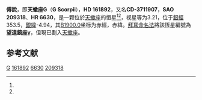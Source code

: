 {{Starbox begin
| name = HD 161892
}}
{{Starbox observe
| epoch = [[J2000.0|J2000.0]]
| constell = [[天蠍座|天蠍座]]<ref name=SIMBAD>{{Cite web|title=HR 6630|url=http://sim-id/|accessdate=2020-09-01|work=sim-id}}</ref><ref name=DATA>{{Cite web|title=VizieR|url=http://vizier.u-strasbg.fr/viz-bin/VizieR-5?-out.add=.&-source=5050&-corr=PK=HR&-out.max=9999&HR=6630|accessdate=2020-09-01|work=vizier.u-strasbg.fr|archive-date=2016-03-04|archive-url=https://web.archive.org/web/20160304222451/http://vizier.u-strasbg.fr/viz-bin/VizieR-5?-out.add=.&-source=5050&-corr=PK=HR&-out.max=9999&HR=6630|dead-url=no}}</ref>
| 星官 = [[尾宿|尾宿]] 
| ra = {{RA|17|49|51.5}}<ref name=SIMBAD /><ref name=DATA />
| dec = {{DEC|-37|2|36}}<ref name=SIMBAD /><ref name=DATA />
| appmag_v = 3.21<ref name=SIMBAD /><ref name=DATA />
}}
{{Starbox character
| class = K2III<ref name=SIMBAD /><ref name=DATA />
| b-v = 1.17<ref name=SIMBAD /><ref name=DATA />
| u-b = 1.19<ref name=SIMBAD /><ref name=DATA />
| r-i = <ref name=SIMBAD /><ref name=DATA />
| variable = 
}}
{{Starbox astrometry
| radial_v = 1.19
| prop_mo_ra = 25
| parallax = 0.04
| p_error = 
}}
{{Starbox catalog
| names =CD-3711907，[[SAO星表|SAO]] 209318，[[HD星表|HD]] 161892，[[亮星星表|HR]] 6630}}
{{Starbox reference |Simbad=HR+6630}}
{{Starbox end}}

'''傅說'''，即'''天蠍座G'''（'''G Scorpii'''），'''HD 161892'''，又名'''CD-3711907'''，'''SAO 209318'''、'''HR 6630'''，是一颗位於[[天蠍座|天蠍座]]的恒星<ref name=SIMBAD /><ref name=DATA />，视星等为3.21，位于[[银道坐标系|銀經]]353.5，[[银道坐标系|銀緯]]-4.94，其[[曆元|B1900.0]]坐标为赤經{{RA|17|43|3}}，赤緯{{DEC|-37|-4.94|41}}。[[拜耳命名法|拜耳命名法]]將該恆星編號為'''望遠鏡座γ'''，但現已劃入[[天蠍座|天蠍座]]。

== 参考文献 ==
{{reflist}}

{{star-stub}}

{{天蝎座恒星}}

[[Category:天蠍座|G]]
[[Category:HD和HDE天體|161892]]
[[Category:HR天體|6630]]
[[Category:SAO天體|209318]]